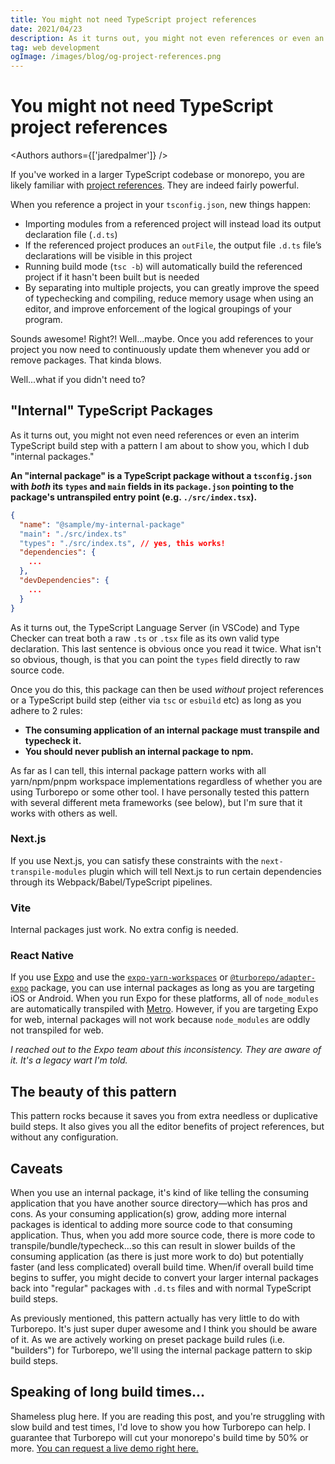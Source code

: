 ```yaml
---
title: You might not need TypeScript project references
date: 2021/04/23
description: As it turns out, you might not even references or even an interim TypeScript build step with a pattern I am about to show you, which I dub "internal packages."
tag: web development
ogImage: /images/blog/og-project-references.png
---
```


# You might not need TypeScript project references


<Authors authors={['jaredpalmer']} />

If you've worked in a larger TypeScript codebase or monorepo, you are likely familiar with [project references](https://www.typescriptlang.org/docs/handbook/project-references.html "TypeScript Project References Documentation"). They are indeed fairly powerful.

When you reference a project in your `tsconfig.json`, new things happen:

- Importing modules from a referenced project will instead load its output declaration file (`.d.ts`)
- If the referenced project produces an `outFile`, the output file `.d.ts` file’s declarations will be visible in this project
- Running build mode (`tsc -b`) will automatically build the referenced project if it hasn't been built but is needed
- By separating into multiple projects, you can greatly improve the speed of typechecking and compiling, reduce memory usage when using an editor, and improve enforcement of the logical groupings of your program.

Sounds awesome! Right?! Well...maybe. Once you add references to your project you now need to continuously update them whenever you add or remove packages. That kinda blows.

Well...what if you didn't need to?

## "Internal" TypeScript Packages

As it turns out, you might not even need references or even an interim TypeScript build step with a pattern I am about to show you, which I dub "internal packages."

**An "internal package" is a TypeScript package without a `tsconfig.json` with _both_ its `types` and `main` fields in its `package.json` pointing to the package's untranspiled entry point (e.g. `./src/index.tsx`).**

```json
{
  "name": "@sample/my-internal-package"
  "main": "./src/index.ts"
  "types": "./src/index.ts", // yes, this works!
  "dependencies": {
    ...
  },
  "devDependencies": {
    ...
  }
}
```

As it turns out, the TypeScript Language Server (in VSCode) and Type Checker can treat both a raw `.ts` or `.tsx` file as its own valid type declaration. This last sentence is obvious once you read it twice. What isn't so obvious, though, is that you can point the `types` field directly to raw source code.

Once you do this, this package can then be used _without_ project references or a TypeScript build step (either via `tsc` or `esbuild` etc) as long as you adhere to 2 rules:

- **The consuming application of an internal package must transpile and typecheck it.**
- **You should never publish an internal package to npm.**

As far as I can tell, this internal package pattern works with all yarn/npm/pnpm workspace implementations regardless of whether you are using Turborepo or some other tool. I have personally tested this pattern with several different meta frameworks (see below), but I'm sure that it works with others as well.

### Next.js

If you use Next.js, you can satisfy these constraints with the `next-transpile-modules` plugin which will tell Next.js to run certain dependencies through its Webpack/Babel/TypeScript pipelines.

### Vite

Internal packages just work. No extra config is needed.

### React Native

If you use [Expo](https://expo.io) and use the [`expo-yarn-workspaces`](https://github.com/expo/expo/tree/master/packages/expo-yarn-workspaces) or [`@turborepo/adapter-expo`](https://www.npmjs.com/package/@turborepo/adapter-expo) package, you can use internal packages as long as you are targeting iOS or Android. When you run Expo for these platforms, all of `node_modules` are automatically transpiled with [Metro](https://facebook.github.io/metro/). However, if you are targeting Expo for web, internal packages will not work because `node_modules` are oddly not transpiled for web.

_I reached out to the Expo team about this inconsistency. They are aware of it. It's a legacy wart I'm told._

## The beauty of this pattern

This pattern rocks because it saves you from extra needless or duplicative build steps. It also gives you all the editor benefits of project references, but without any configuration.

## Caveats

When you use an internal package, it's kind of like telling the consuming application that you have another source directory—which has pros and cons. As your consuming application(s) grow, adding more internal packages is identical to adding more source code to that consuming application. Thus, when you add more source code, there is more code to transpile/bundle/typecheck...so this can result in slower builds of the consuming application (as there is just more work to do) but potentially faster (and less complicated) overall build time. When/if overall build time begins to suffer, you might decide to convert your larger internal packages back into "regular" packages with `.d.ts` files and with normal TypeScript build steps.

As previously mentioned, this pattern actually has very little to do with Turborepo. It's just super duper awesome and I think you should be aware of it. As we are actively working on preset package build rules (i.e. "builders") for Turborepo, we'll using the internal package pattern to skip build steps.

## Speaking of long build times...

Shameless plug here. If you are reading this post, and you're struggling with slow build and test times, I'd love to show you how Turborepo can help. I guarantee that Turborepo will cut your monorepo's build time by 50% or more. [You can request a live demo right here.](https://vercel.com/contact/turborepo?utm_source=turborepo.org&utm_medium=referral&utm_campaign=blog-project-references)

